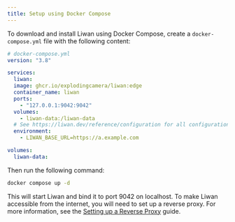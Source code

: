 ```yaml
---
title: Setup using Docker Compose
---
```


To download and install Liwan using Docker Compose, create a `docker-compose.yml` file with the following content:

```yaml
# docker-compose.yml
version: "3.8"

services:
  liwan:
  image: ghcr.io/explodingcamera/liwan:edge
  container_name: liwan
  ports:
    - "127.0.0.1:9042:9042"
  volumes:
    - liwan-data:/liwan-data
  # See https://liwan.dev/reference/configuration for all configuration options
  environment:
    - LIWAN_BASE_URL=https://a.example.com

volumes:
  liwan-data:
```

Then run the following command:

```sh
docker compose up -d
```

This will start Liwan and bind it to port 9042 on localhost. To make Liwan accessible from the internet, you will need to set up a reverse proxy. For more information, see the [Setting up a Reverse Proxy](/guides/reverse-proxy) guide.
